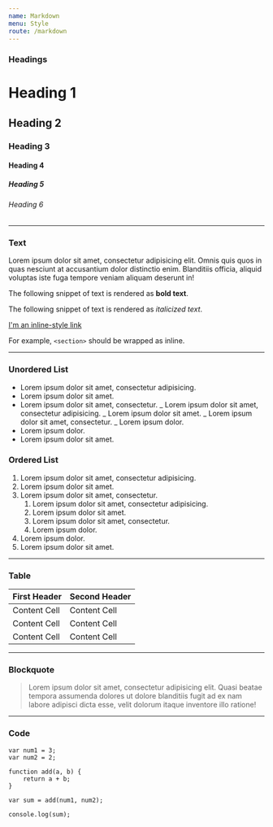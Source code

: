 ```yaml
---
name: Markdown
menu: Style
route: /markdown
---
```


### Headings

# Heading 1

## Heading 2

### Heading 3

#### Heading 4

##### Heading 5

###### Heading 6

---

### Text

Lorem ipsum dolor sit amet, consectetur adipisicing elit. Omnis quis quos in quas nesciunt at accusantium dolor distinctio enim. Blanditiis officia, aliquid voluptas iste fuga tempore veniam aliquam deserunt in!

The following snippet of text is rendered as **bold text**.

The following snippet of text is rendered as _italicized text_.

[I'm an inline-style link](https://www.google.com)

For example, `<section>` should be wrapped as inline.

---

### Unordered List

- Lorem ipsum dolor sit amet, consectetur adipisicing.
- Lorem ipsum dolor sit amet.
- Lorem ipsum dolor sit amet, consectetur.
  _ Lorem ipsum dolor sit amet, consectetur adipisicing.
  _ Lorem ipsum dolor sit amet.
  _ Lorem ipsum dolor sit amet, consectetur.
  _ Lorem ipsum dolor.
- Lorem ipsum dolor.
- Lorem ipsum dolor sit amet.

### Ordered List

1. Lorem ipsum dolor sit amet, consectetur adipisicing.
1. Lorem ipsum dolor sit amet.
1. Lorem ipsum dolor sit amet, consectetur.
   1. Lorem ipsum dolor sit amet, consectetur adipisicing.
   1. Lorem ipsum dolor sit amet.
   1. Lorem ipsum dolor sit amet, consectetur.
   1. Lorem ipsum dolor.
1. Lorem ipsum dolor.
1. Lorem ipsum dolor sit amet.

---

### Table

| First Header | Second Header |
| ------------ | ------------- |
| Content Cell | Content Cell  |
| Content Cell | Content Cell  |
| Content Cell | Content Cell  |

---

### Blockquote

> Lorem ipsum dolor sit amet, consectetur adipisicing elit. Quasi beatae tempora assumenda dolores ut dolore blanditiis fugit ad ex nam labore adipisci dicta esse, velit dolorum itaque inventore illo ratione!

---

### Code

    var num1 = 3;
    var num2 = 2;

    function add(a, b) {
    	return a + b;
    }

    var sum = add(num1, num2);

    console.log(sum);
